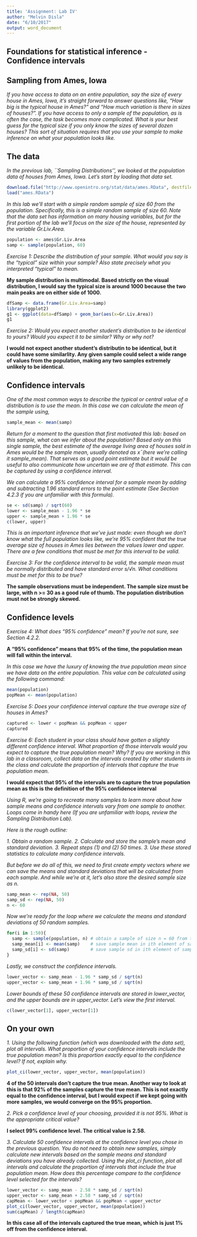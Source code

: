 ```yaml
---
title: 'Assignment: Lab IV'
author: "Melvin Disla"
date: "6/10/2017"
output: word_document
---
```


## Foundations for statistical inference - Confidence intervals

## Sampling from Ames, Iowa

*If you have access to data on an entire population, say the size of every house in Ames, Iowa, it’s straight forward to answer questions like, “How big is the typical house in Ames?” and “How much variation is there in sizes of houses?”. If you have access to only a sample of the population, as is often the case, the task becomes more complicated. What is your best guess for the typical size if you only know the sizes of several dozen houses? This sort of situation requires that you use your sample to make inference on what your population looks like.*

## The data
*In the previous lab, ``Sampling Distributions’’, we looked at the population data of houses from Ames, Iowa. Let’s start by loading that data set.*
```r
download.file("http://www.openintro.org/stat/data/ames.RData", destfile = "ames.RData")
load("ames.RData")
```

*In this lab we’ll start with a simple random sample of size 60 from the population. Specifically, this is a simple random sample of size 60. Note that the data set has information on many housing variables, but for the first portion of the lab we’ll focus on the size of the house, represented by the variable Gr.Liv.Area.*

```r
population <- ames$Gr.Liv.Area
samp <- sample(population, 60)
```

*Exercise 1: Describe the distribution of your sample. What would you say is the “typical” size within your sample? Also state precisely what you interpreted “typical” to mean.*

**My sample distribution is multimodal. Based strictly on the visual distribution, I would say the typical size is around 1000 because the two main peaks are on either side of 1000.**
```r
dfSamp <- data.frame(Gr.Liv.Area=samp)
library(ggplot2)
g1 <- ggplot(data=dfSamp) + geom_bar(aes(x=Gr.Liv.Area))
g1
```


*Exercise 2: Would you expect another student’s distribution to be identical to yours? Would you expect it to be similar? Why or why not?*

**I would not expect another student's distributin to be identical, but it could have some similarlity. Any given sample could select a wide range of values from the population, making any two samples extremely unlikely to be identical.**

## Confidence intervals

*One of the most common ways to describe the typical or central value of a distribution is to use the mean. In this case we can calculate the mean of the sample using,*
```r
sample_mean <- mean(samp)
```

*Return for a moment to the question that first motivated this lab: based on this sample, what can we infer about the population? Based only on this single sample, the best estimate of the average living area of houses sold in Ames would be the sample mean, usually denoted as x¯(here we’re calling it sample_mean). That serves as a good point estimate but it would be useful to also communicate how uncertain we are of that estimate. This can be captured by using a confidence interval.*

*We can calculate a 95% confidence interval for a sample mean by adding and subtracting 1.96 standard errors to the point estimate (See Section 4.2.3 if you are unfamiliar with this formula).*

```r
se <- sd(samp) / sqrt(60)
lower <- sample_mean - 1.96 * se
upper <- sample_mean + 1.96 * se
c(lower, upper)
```

*This is an important inference that we’ve just made: even though we don’t know what the full population looks like, we’re 95% confident that the true average size of houses in Ames lies between the values lower and upper. There are a few conditions that must be met for this interval to be valid.*

*Exercise 3: For the confidence interval to be valid, the sample mean must be normally distributed and have standard error s/√n. What conditions must be met for this to be true?*

**The sample observations must be independent. The sample size must be large, with n >= 30 as a good rule of thumb. The population distribution must not be strongly skewed.**

## Confidence levels

*Exercise 4: What does “95% confidence” mean? If you’re not sure, see Section 4.2.2.*

**A "95% confidence" means that 95% of the time, the population mean will fall within the interval.**

*In this case we have the luxury of knowing the true population mean since we have data on the entire population. This value can be calculated using the following command:*

```r
mean(population)
popMean <- mean(population)
```

*Exercise 5: Does your confidence interval capture the true average size of houses in Ames?*

```r
captured <- lower < popMean && popMean < upper
captured
```

*Exercise 6: Each student in your class should have gotten a slightly different confidence interval. What proportion of those intervals would you expect to capture the true population mean? Why? If you are working in this lab in a classroom, collect data on the intervals created by other students in the class and calculate the proportion of intervals that capture the true population mean.*

**I would expect that 95% of the intervals are to capture the true population mean as this is the definition of the 95% confidence interval**

*Using R, we’re going to recreate many samples to learn more about how sample means and confidence intervals vary from one sample to another. Loops come in handy here (If you are unfamiliar with loops, review the Sampling Distribution Lab).*

*Here is the rough outline:*

*1. Obtain a random sample.*
*2. Calculate and store the sample’s mean and standard deviation.*
*3. Repeat steps (1) and (2) 50 times.*
*3. Use these stored statistics to calculate many confidence intervals.*

*But before we do all of this, we need to first create empty vectors where we can save the means and standard deviations that will be calculated from each sample. And while we’re at it, let’s also store the desired sample size as n.*

```r
samp_mean <- rep(NA, 50)
samp_sd <- rep(NA, 50)
n <- 60
```

*Now we’re ready for the loop where we calculate the means and standard deviations of 50 random samples.*

```r
for(i in 1:50){
  samp <- sample(population, n) # obtain a sample of size n = 60 from the population
  samp_mean[i] <- mean(samp)    # save sample mean in ith element of samp_mean
  samp_sd[i] <- sd(samp)        # save sample sd in ith element of samp_sd
}
```

*Lastly, we construct the confidence intervals.*
```r
lower_vector <- samp_mean - 1.96 * samp_sd / sqrt(n) 
upper_vector <- samp_mean + 1.96 * samp_sd / sqrt(n)
```

*Lower bounds of these 50 confidence intervals are stored in lower_vector, and the upper bounds are in upper_vector. Let’s view the first interval.*

```r
c(lower_vector[1], upper_vector[1])
```

## On your own

*1. Using the following function (which was downloaded with the data set), plot all intervals. What proportion of your confidence intervals include the true population mean? Is this proportion exactly equal to the confidence level? If not, explain why.*
```r
plot_ci(lower_vector, upper_vector, mean(population))
```
**4 of the 50 intervals don't capture the true mean. Another way to look at this is that 92% of the samples capture the true mean. This is not exactly equal to the confidence interval, but I would expect if we kept going with more samples, we would converge on the 95% proportion.**

*2. Pick a confidence level of your choosing, provided it is not 95%. What is the appropriate critical value?*

**I select 99% confidence level. The critical value is 2.58.**

*3. Calculate 50 confidence intervals at the confidence level you chose in the previous question. You do not need to obtain new samples, simply calculate new intervals based on the sample means and standard deviations you have already collected. Using the plot_ci function, plot all intervals and calculate the proportion of intervals that include the true population mean. How does this percentage compare to the confidence level selected for the intervals?*

```r
lower_vector <- samp_mean - 2.58 * samp_sd / sqrt(n) 
upper_vector <- samp_mean + 2.58 * samp_sd / sqrt(n)
capMean <- lower_vector < popMean && popMean < upper_vector
plot_ci(lower_vector, upper_vector, mean(population))
sum(capMean) / length(capMean)
```

**In this case all of the intervals captured the true mean, which is just 1% off from the confidence interval.**